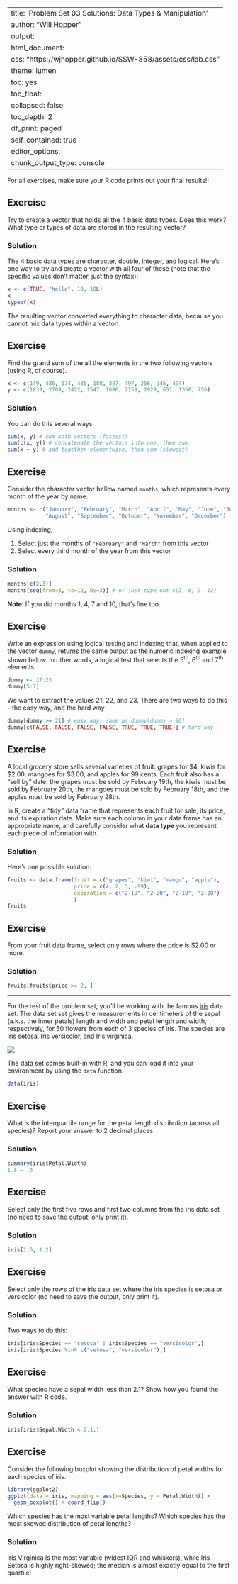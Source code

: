 
---
title: 'Problem Set 03 Solutions: Data Types & Manipulation'
author: "Will Hopper"
output:
  html_document:
    css: "https://wjhopper.github.io/SSW-858/assets/css/lab.css"
    theme: lumen
    toc: yes
    toc_float:
      collapsed: false
    toc_depth: 2
    df_print: paged
    self_contained: true
editor_options: 
  chunk_output_type: console
---

<div class="attention">
For all exercises, make sure your R code prints out your final results!!
</div>

## Exercise

Try to create a vector that holds all the 4 basic data types. Does this work? What type or types of data are stored in the resulting vector?

### Solution

The 4 basic data types are character, double, integer, and logical. Here's one way to try and create a vector with all four of these (note that the specific values don't matter, just the syntax):

```r
x <- c(TRUE, "hello", 10, 10L)
x
typeof(x)
```

The resulting vector converted everything to character data, because you cannot mix data types within a vector!

## Exercise
Find the grand sum of the all the elements in the two following vectors (using R, of course).

```r
x <- c(149, 486, 174, 435, 188, 397, 497, 256, 346, 494)
y <- c(1839, 2709, 2422, 1547, 1686, 2159, 2929, 651, 1358, 756)
```

### Solution
You can do this several ways:
```r
sum(x, y) # sum both vectors (fastest)
sum(c(x, y)) # concatenate the vectors into one, then sum
sum(x + y) # add together elementwise, then sum (slowest)
```

## Exercise
Consider the character vector bellow named `months`, which represents every month of the year by name.

```r
months <- c("January", "February", "March", "April", "May", "June", "July",
            "August", "September", "October", "November", "December")
```

Using indexing, 

1. Select just the months of `"February"` and `"March"` from this vector
2. Select every third month of the year from this vector

### Solution
```r
months[c(2,3)]
months[seq(from=3, to=12, by=3)] # or just type out c(3, 6, 9 ,12)
```

**Note**: If you did months 1, 4, 7 and 10, that's fine too.

## Exercise

Write an expression using logical testing and indexing that, when applied to the vector `dummy`, returns the same output as the numeric indexing example shown below. In other words, a logical test that selects the 5^th^, 6^th^ and 7^th^ elements.

```r
dummy <- 17:23
dummy[5:7]
```

We want to extract the values 21, 22, and 23. There are two ways to do this - the easy way, and the hard way
```r
dummy[dummy >= 21] # easy way, same as dummy[dummy > 20]
dummy[c(FALSE, FALSE, FALSE, FALSE, TRUE, TRUE, TRUE)] # hard way
```

## Exercise
A local grocery store sells several varieties of fruit: grapes for $4, kiwis for $2.00, mangoes for $3.00, and apples for 99 cents. Each fruit also has a "sell by" date: the grapes must be sold by February 19th, the kiwis must be sold by February 20th, the mangoes must be sold by February 18th, and the apples must be sold by February 28th. 

In R, create a "tidy" data frame that represents each fruit for sale, its price, and its expiration date. Make sure each column in your data frame has an appropriate name, and carefully consider what **data type** you represent each piece of information with.

### Solution
Here's one possible solution:
```r
fruits <- data.frame(fruit = c("grapes", "kiwi", "mango", "apple"),
                     price = c(4, 2, 3, .99),
                     expiration = c("2-19", "2-20", "2-18", "2-28")
                     )
fruits
```

## Exercise
From your fruit data frame, select only rows where the price is $2.00 or more.

### Solution
```r
fruits[fruits$price >= 2, ]
```

***

For the rest of the problem set, you'll be working with the famous [iris](https://en.wikipedia.org/wiki/Iris_flower_data_set) data set. The data set set gives the measurements in centimeters of the sepal (a.k.a. the inner petals) length and width and petal length and width, respectively, for 50 flowers from each of 3 species of iris. The species are Iris setosa, Iris versicolor, and Iris virginica.

![](https://upload.wikimedia.org/wikipedia/commons/thumb/4/41/Iris_versicolor_3.jpg/440px-Iris_versicolor_3.jpg)

The data set comes built-in with R, and you can load it into your environment by using the `data` function.

```r
data(iris)
```

## Exercise
What is the interquartile range for the petal length distribution (across all species)? Report your answer to 2 decimal places

### Solution
```r
summary(iris$Petal.Width)
1.8 - .3
```

## Exercise

Select only the first five rows and first two columns from the iris data set (no need to save the output, only print it).

### Solution
```r
iris[1:5, 1:2]
```

## Exercise
Select only the rows of the iris data set where the iris species is setosa or versicolor (no need to save the output, only print it).

### Solution
Two ways to do this:
```r
iris[iris$Species == "setosa" | iris$Species == "versicolor",]
iris[iris$Species %in% c("setosa", "versicolor"),] 
```

## Exercise
What species have a sepal width less than 2.1? Show how you found the answer with R code.

### Solution
```r
iris[iris$Sepal.Width < 2.1,]
```

## Exercise
Consider the following boxplot showing the distribution of petal widths for each species of iris.

```r
library(ggplot2)
ggplot(data = iris, mapping = aes(x=Species, y = Petal.Width)) +
  geom_boxplot() + coord_flip()
```

Which species has the most variable petal lengths? Which species has the most skewed distribution of petal lengths?

### Solution
Iris Virginica is the most variable (widest IQR and whiskers), while Iris Setosa is highly right-skewed; the median is almost exactly equal to the first quartile!